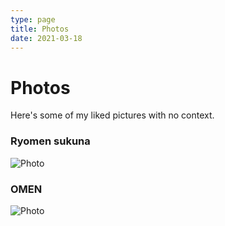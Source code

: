 ```yaml
---
type: page
title: Photos
date: 2021-03-18
---
```


# Photos

Here's some of my liked pictures with no context.


### Ryomen sukuna
<Image
  src="/images/sukunagif.gif"
  alt="Photo"
  width={1125}
  height={750}
  priority
  className="next-image"
/>



### OMEN
<Image
  src="/images/OMEN.jpg"
  alt="Photo"
  width={1125}
  height={750}
  priority
  className="next-image"
/>

